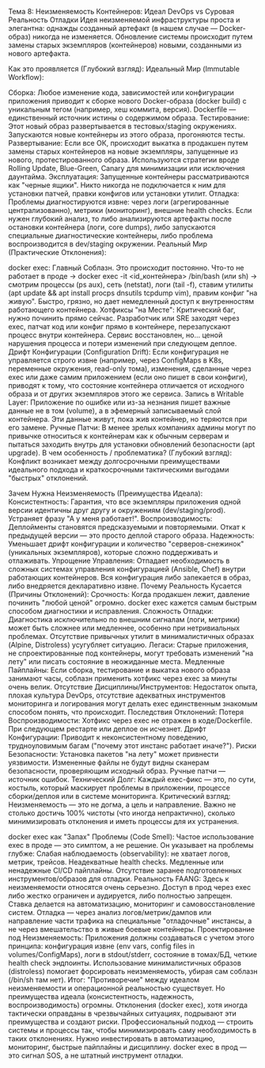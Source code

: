 Тема 8: Неизменяемость Контейнеров: Идеал DevOps vs Суровая Реальность Отладки
Идея неизменяемой инфраструктуры проста и элегантна: однажды созданный артефакт (в нашем случае — Docker-образ) никогда не изменяется. Обновление системы происходит путем замены старых экземпляров (контейнеров) новыми, созданными из нового артефакта.

Как это проявляется (Глубокий взгляд):
Идеальный Мир (Immutable Workflow):

Сборка: Любое изменение кода, зависимостей или конфигурации приложения приводит к сборке нового Docker-образа (docker build) с уникальным тегом (например, хеш коммита, версия). Dockerfile — единственный источник истины о содержимом образа.
Тестирование: Этот новый образ развертывается в тестовых/staging окружениях. Запускаются новые контейнеры из этого образа, прогоняются тесты.
Развертывание: Если все ОК, происходит выкатка в продакшен путем замены старых контейнеров на новые экземпляры, запущенные из нового, протестированного образа. Используются стратегии вроде Rolling Update, Blue-Green, Canary для минимизации или исключения даунтайма.
Эксплуатация: Запущенные контейнеры рассматриваются как "черные ящики". Никто никогда не подключается к ним для установки патчей, правки конфигов или установки утилит.
Отладка: Проблемы диагностируются извне: через логи (агрегированные централизованно), метрики (мониторинг), внешние health checks. Если нужен глубокий анализ, то либо анализируются артефакты после остановки контейнера (логи, core dumps), либо запускаются специальные диагностические контейнеры, либо проблема воспроизводится в dev/staging окружении.
Реальный Мир (Практические Отклонения):

docker exec: Главный Соблазн. Это происходит постоянно. Что-то не работает в проде -> docker exec -it <id_контейнера> /bin/bash (или sh) -> смотрим процессы (ps aux), сеть (netstat), логи (tail -f), ставим утилиты (apt update && apt install procps dnsutils tcpdump vim), правим конфиг "на живую". Быстро, грязно, но дает немедленный доступ к внутренностям работающего контейнера.
Хотфиксы "на Месте": Критический баг, нужно починить прямо сейчас. Разработчик или SRE заходят через exec, патчат код или конфиг прямо в контейнере, перезапускают процесс внутри контейнера. Сервис восстановлен, но... ценой нарушения процесса и потери изменений при следующем деплое.
Дрифт Конфигурации (Configuration Drift): Если конфигурация не управляется строго извне (например, через ConfigMaps в K8s, переменные окружения, read-only тома), изменения, сделанные через exec или даже самим приложением (если оно пишет в свои конфиги), приводят к тому, что состояние контейнера отличается от исходного образа и от других экземпляров этого же сервиса.
Запись в Writable Layer: Приложение по ошибке или из-за незнания пишет важные данные не в том (volume), а в эфемерный записываемый слой контейнера. Эти данные живут, пока жив контейнер, но теряются при его замене.
Ручные Патчи: В менее зрелых компаниях админы могут по привычке относиться к контейнерам как к обычным серверам и пытаться заходить внутрь для установки обновлений безопасности (apt upgrade).
В чем особенность / проблематика? (Глубокий взгляд):
Конфликт возникает между долгосрочными преимуществами идеального подхода и краткосрочными тактическими выгодами "быстрых" отклонений.

Зачем Нужна Неизменяемость (Преимущества Идеала):
Консистентность: Гарантия, что все экземпляры приложения одной версии идентичны друг другу и окружениям (dev/staging/prod). Устраняет фразу "А у меня работает!".
Воспроизводимость: Деплойменты становятся предсказуемыми и повторяемыми. Откат к предыдущей версии — это просто деплой старого образа.
Надежность: Уменьшает дрифт конфигурации и количество "серверов-снежинок" (уникальных экземпляров), которые сложно поддерживать и отлаживать.
Упрощение Управления: Отпадает необходимость в сложных системах управления конфигурацией (Ansible, Chef) внутри работающих контейнеров. Вся конфигурация либо запекается в образ, либо внедряется декларативно извне.
Почему Реальность Кусается (Причины Отклонений):
Срочность: Когда продакшен лежит, давление починить "любой ценой" огромно. docker exec кажется самым быстрым способом диагностики и исправления.
Сложность Отладки: Диагностика исключительно по внешним сигналам (логи, метрики) может быть сложнее или медленнее, особенно при нетривиальных проблемах. Отсутствие привычных утилит в минималистичных образах (Alpine, Distroless) усугубляет ситуацию.
Легаси: Старые приложения, не спроектированные под контейнеры, могут требовать изменений "на лету" или писать состояние в неожиданные места.
Медленные Пайплайны: Если сборка, тестирование и выкатка нового образа занимают часы, соблазн применить хотфикс через exec за минуты очень велик.
Отсутствие Дисциплины/Инструментов: Недостаток опыта, плохая культура DevOps, отсутствие адекватных инструментов мониторинга и логирования могут делать exec единственным знакомым способом понять, что происходит.
Последствия Отклонений:
Потеря Воспроизводимости: Хотфикс через exec не отражен в коде/Dockerfile. При следующем рестарте или деплое он исчезнет.
Дрифт Конфигурации: Приводит к неконсистентному поведению, трудноуловимым багам ("почему этот инстанс работает иначе?").
Риски Безопасности: Установка пакетов "на лету" может привнести уязвимости. Измененные файлы не будут видны сканерам безопасности, проверяющим исходный образ. Ручные патчи — источник ошибок.
Технический Долг: Каждый exec-фикс — это, по сути, костыль, который маскирует проблемы в приложении, процессе сборки/деплоя или в системе мониторинга.
Критический взгляд:
Неизменяемость — это не догма, а цель и направление. Важно не столько достичь 100% чистоты (что иногда непрактично), сколько минимизировать отклонения и иметь процессы для их устранения.

docker exec как "Запах" Проблемы (Code Smell): Частое использование exec в проде — это симптом, а не решение. Он указывает на проблемы глубже:
Слабая наблюдаемость (observability): не хватает логов, метрик, трейсов.
Неадекватные health checks.
Медленные или ненадежные CI/CD пайплайны.
Отсутствие заранее подготовленных инструментов/образов для отладки.
Реальность FAANG: Здесь к неизменяемости относятся очень серьезно. Доступ в прод через exec либо жестко ограничен и аудируется, либо полностью запрещен. Ставка делается на автоматизацию, мониторинг и самовосстановление систем. Отладка — через анализ логов/метрик/дампов или направление части трафика на специальные "отладочные" инстансы, а не через вмешательство в живые боевые контейнеры.
Проектирование под Неизменяемость: Приложения должны создаваться с учетом этого принципа: конфигурация извне (env vars, config files in volumes/ConfigMaps), логи в stdout/stderr, состояние в томах/БД, четкие health check эндпоинты. Использование минималистичных образов (distroless) помогает форсировать неизменяемость, убирая сам соблазн (/bin/sh там нет).
Итог: "Противоречие" между идеалом неизменяемости и операционной реальностью существует. Но преимущества идеала (консистентность, надежность, воспроизводимость) огромны. Отклонения (docker exec), хотя иногда тактически оправданы в чрезвычайных ситуациях, подрывают эти преимущества и создают риски. Профессиональный подход — строить системы и процессы так, чтобы минимизировать саму необходимость в таких отклонениях. Нужно инвестировать в автоматизацию, мониторинг, быстрые пайплайны и дисциплину. docker exec в прод — это сигнал SOS, а не штатный инструмент отладки.

